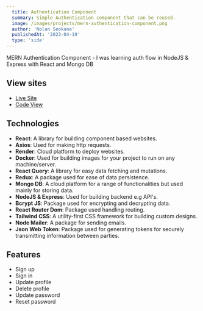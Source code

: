```yaml
---
  title: Authentication Component
  summary: Simple Authentication component that can be reused.
  image: /images/projects/mern-authentication-component.png
  author: 'Nolan Seokane'
  publishedAt: '2023-04-19'
  type: 'side'
---
```


MERN Authentication Component - I was learning auth flow in NodeJS & Express
with React and Mongo DB

## View sites

- [Live Site](https://mern-authentication-component.onrender.com/)
- [Code View](https://github.com/nseokaneJHB/MERN-Authentication-Component)

## Technologies

- **React**: A library for building component based websites.
- **Axios**: Used for making http requests.
- **Render**: Cloud platform to deploy websites.
- **Docker**: Used for building images for your project to run on any
  machine/server.
- **React Query**: A library for easy data fetching and mutations.
- **Redux**: A package used for ease of data persistence.
- **Mongo DB**: A cloud platform for a range of functionalities but used mainly
  for storing data.
- **NodeJS & Express**: Used for building backend e.g API's.
- **Bcrypt JS**: Package used for encrypting and decrypting data.
- **React Router Dom**: Package used handling routing.
- **Tailwind CSS**: A utility-first CSS framework for building custom designs.
- **Node Mailer**: A package for sending emails.
- **Json Web Token**: Package used for generating tokens for securely
  transmitting information between parties.

## Features

- Sign up
- Sign in
- Update profile
- Delete profile
- Update password
- Reset password
